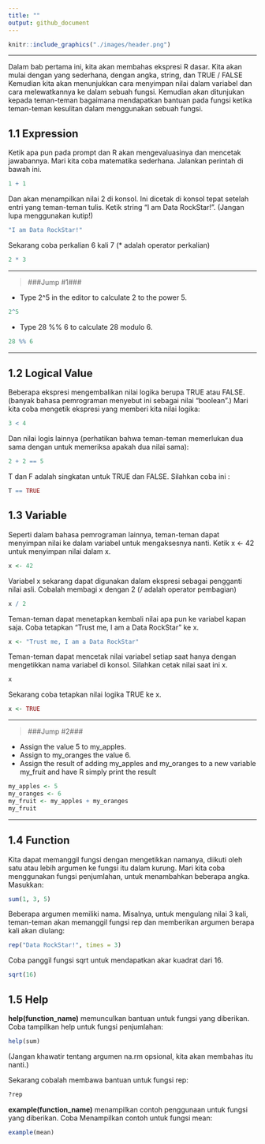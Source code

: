 ```yaml
---
title: ""
output: github_document
---
```


```r
knitr::include_graphics("./images/header.png")
```

***

Dalam bab pertama ini, kita akan membahas ekspresi R dasar. Kita akan mulai dengan yang sederhana, dengan angka, string, dan TRUE / FALSE Kemudian kita akan menunjukkan cara menyimpan nilai dalam variabel dan cara melewatkannya ke dalam sebuah fungsi. Kemudian akan ditunjukan kepada teman-teman bagaimana mendapatkan bantuan pada fungsi ketika teman-teman kesulitan dalam menggunakan sebuah fungsi.  

## 1.1 Expression
Ketik apa pun pada prompt dan R akan mengevaluasinya dan mencetak jawabannya. Mari kita coba matematika sederhana. Jalankan perintah di bawah ini.

```r
1 + 1
```

Dan akan menampilkan nilai 2 di konsol. Ini dicetak di konsol tepat setelah entri yang teman-teman tulis. Ketik string "I am Data RockStar!". (Jangan lupa menggunakan kutip!)

```r
"I am Data RockStar!"
```

Sekarang coba perkalian 6 kali 7 (* adalah operator perkalian)

```r
2 * 3
```

***
> ###Jump #1###  

- Type 2^5 in the editor to calculate 2 to the power 5.
```r
2^5
```
- Type 28 %% 6 to calculate 28 modulo 6.  
```r
28 %% 6
```

***

## 1.2 Logical Value
Beberapa ekspresi mengembalikan nilai logika berupa TRUE atau FALSE. (banyak bahasa pemrograman menyebut ini sebagai nilai "boolean".) Mari kita coba mengetik ekspresi yang memberi kita nilai logika:

```r
3 < 4
```

Dan nilai logis lainnya (perhatikan bahwa teman-teman memerlukan dua sama dengan untuk memeriksa apakah dua nilai sama):

```r
2 + 2 == 5
```

T dan F adalah singkatan untuk TRUE dan FALSE. Silahkan coba ini :

```r
T == TRUE
```

## 1.3 Variable
Seperti dalam bahasa pemrograman lainnya, teman-teman dapat menyimpan nilai ke dalam variabel untuk mengaksesnya nanti. Ketik x <- 42 untuk menyimpan nilai dalam x.

```r
x <- 42
```

Variabel x sekarang dapat digunakan dalam ekspresi sebagai pengganti nilai asli. Cobalah membagi x dengan 2 (/ adalah operator pembagian)

```r
x / 2
```

Teman-teman dapat menetapkan kembali nilai apa pun ke variabel kapan saja. Coba tetapkan "Trust me, I am a Data RockStar" ke x.

```r
x <- "Trust me, I am a Data RockStar"
```

Teman-teman dapat mencetak nilai variabel setiap saat hanya dengan mengetikkan nama variabel di konsol. Silahkan cetak nilai saat ini x.

```r
x
```

Sekarang coba tetapkan nilai logika TRUE ke x.

```r
x <- TRUE
```

***
> ###Jump #2###  

- Assign the value 5 to my_apples.
-	Assign to my_oranges the value 6.
- Assign the result of adding my_apples and my_oranges to a new variable my_fruit and have R simply print the result
```r
my_apples <- 5
my_oranges <- 6
my_fruit <- my_apples + my_oranges
my_fruit
```

***

## 1.4 Function
Kita dapat memanggil fungsi dengan mengetikkan namanya, diikuti oleh satu atau lebih argumen ke fungsi itu dalam kurung. Mari kita coba menggunakan fungsi penjumlahan, untuk menambahkan beberapa angka. Masukkan:

```r
sum(1, 3, 5)
```

Beberapa argumen memiliki nama. Misalnya, untuk mengulang nilai 3 kali, teman-teman akan memanggil fungsi rep dan memberikan argumen berapa kali akan diulang:

```r
rep("Data RockStar!", times = 3)
```

Coba panggil fungsi sqrt untuk mendapatkan akar kuadrat dari 16.

```r
sqrt(16)
```

## 1.5 Help
**help(function_name)** memunculkan bantuan untuk fungsi yang diberikan. Coba tampilkan help untuk fungsi penjumlahan:

```r
help(sum)
```

(Jangan khawatir tentang argumen na.rm opsional, kita akan membahas itu nanti.)

Sekarang cobalah membawa bantuan untuk fungsi rep:

```r
?rep
```

**example(function_name)** menampilkan contoh penggunaan untuk fungsi yang diberikan. Coba Menampilkan contoh untuk fungsi mean:

```r
example(mean)
```
